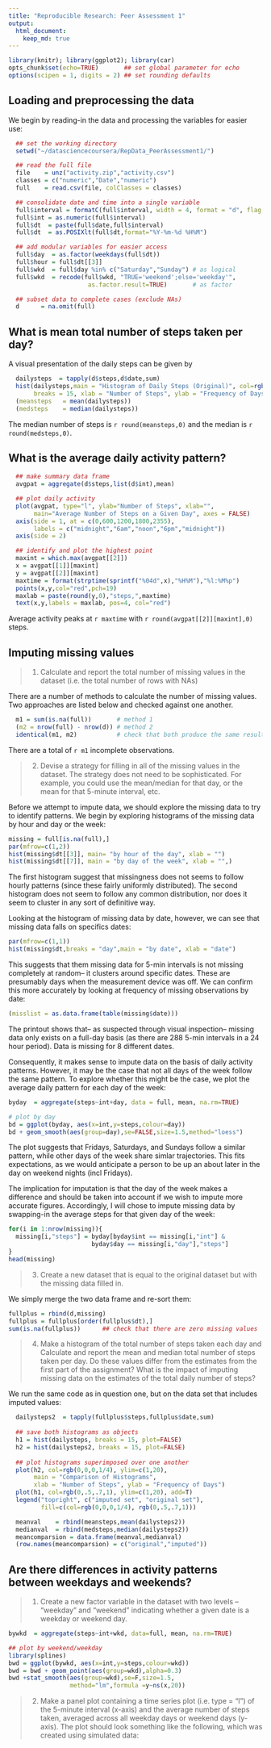 ```yaml
---
title: "Reproducible Research: Peer Assessment 1"
output: 
  html_document:
    keep_md: true
---
```

```r
library(knitr); library(ggplot2); library(car)
opts_chunk$set(echo=TRUE)       ## set global parameter for echo
options(scipen = 1, digits = 2) ## set rounding defaults
```

## Loading and preprocessing the data

We begin by reading-in the data and processing the variables for easier use: 

```r
  ## set the working directory
  setwd("~/datasciencecoursera/RepData_PeerAssessment1/")

  ## read the full file
  file    = unz("activity.zip","activity.csv")
  classes = c("numeric","Date","numeric")
  full    = read.csv(file, colClasses = classes)

  ## consolidate date and time into a single variable
  full$interval = formatC(full$interval, width = 4, format = "d", flag = "0") 
  full$int = as.numeric(full$interval)
  full$dt  = paste(full$date,full$interval)
  full$dt  = as.POSIXlt(full$dt,format="%Y-%m-%d %H%M")

  ## add modular variables for easier access
  full$day  = as.factor(weekdays(full$dt))
  full$hour = full$dt[[3]]
  full$wkd  = full$day %in% c("Saturday","Sunday") # as logical
  full$wkd  = recode(full$wkd, "TRUE='weekend';else='weekday'", 
                      as.factor.result=TRUE)       # as factor

  ## subset data to complete cases (exclude NAs)
  d      = na.omit(full)
```

## What is mean total number of steps taken per day?

A visual presentation of the daily steps can be given by
```r
  dailysteps  = tapply(d$steps,d$date,sum)
  hist(dailysteps,main = "Histogram of Daily Steps (Original)", col=rgb(0,.5,.7,1),
       breaks = 15, xlab = "Number of Steps", ylab = "Frequency of Days")
  (meansteps   = mean(dailysteps))
  (medsteps    = median(dailysteps))
```

The median number of steps is `r round(meansteps,0)` and the median is `r round(medsteps,0)`.

## What is the average daily activity pattern?

```r
  ## make summary data frame
  avgpat = aggregate(d$steps,list(d$int),mean)

  ## plot daily activity
  plot(avgpat, type="l", ylab="Number of Steps", xlab="",
       main="Average Number of Steps on a Given Day", axes = FALSE)
  axis(side = 1, at = c(0,600,1200,1800,2355),
       labels = c("midnight","6am","noon","6pm","midnight"))
  axis(side = 2)

  ## identify and plot the highest point
  maxint = which.max(avgpat[[2]])
  x = avgpat[[1]][maxint]
  y = avgpat[[2]][maxint]
  maxtime = format(strptime(sprintf("%04d",x),"%H%M"),"%l:%M%p")
  points(x,y,col="red",pch=19)
  maxlab = paste(round(y,0),"steps,",maxtime)
  text(x,y,labels = maxlab, pos=4, col="red")
```

Average activity peaks at `r maxtime` with `r round(avgpat[[2]][maxint],0)` steps.


## Imputing missing values

>1. Calculate and report the total number of missing values in the dataset (i.e. the total number of rows with NAs)

There are a number of methods to calculate the number of missing values. Two approaches are listed below and checked against one another.

```r
  m1 = sum(is.na(full))       # method 1
  (m2 = nrow(full) - nrow(d)) # method 2
  identical(m1, m2)           # check that both produce the same result
```
There are a total of `r m1` incomplete observations.

>2. Devise a strategy for filling in all of the missing values in the dataset. The strategy does not need to be sophisticated. For example, you could use the mean/median for that day, or the mean for that 5-minute interval, etc.

Before we attempt to impute data, we should explore the missing data to try to identify patterns. We begin by exploring histograms of the missing data by hour and day or the week:

```r
missing = full[is.na(full),]
par(mfrow=c(1,2))
hist(missing$dt[[3]], main= "by hour of the day", xlab = "")
hist(missing$dt[[7]], main = "by day of the week", xlab = "",)
```

The first histogram suggest that missingness does not seems to follow hourly patterns (since these fairly uniformly distributed). The second histogram does not seem to follow any common distribution, nor does it seem to cluster in any sort of definitive way.

Looking at the histogram of missing data by date, however, we can see that missing data falls on specifics dates:

```r
par(mfrow=c(1,1))
hist(missing$dt,breaks = "day",main = "by date", xlab = "date")
```

This suggests that them missing data for 5-min intervals is not missing completely at random-- it clusters around specific dates. These are presumably days when the measurement device was off. We can confirm this more accurately by looking at frequency of missing observations by date:

```r
(misslist = as.data.frame(table(missing$date)))
```

The printout shows that-- as suspected through visual inspection-- missing data only exists on a full-day basis (as there are 288 5-min intervals in a 24 hour period). Data is missing for 8 different dates.

Consequently, it makes sense to impute data on the basis of daily activity patterns. However, it may be the case that not all days of the week follow the same pattern. To explore whether this might be the case, we plot the average daily pattern for each day of the week:

```r
byday  = aggregate(steps~int+day, data = full, mean, na.rm=TRUE)

# plot by day
bd = ggplot(byday, aes(x=int,y=steps,colour=day))
bd + geom_smooth(aes(group=day),se=FALSE,size=1.5,method="loess")
```

The plot suggests that Fridays, Saturdays, and Sundays follow a similar pattern, while other days of the week share simlar trajectories. This fits expectations, as we would anticipate a person to be up an about later in the day on weekend nights (incl Fridays).

The implication for imputation is that the day of the week makes a difference and should be taken into account if we wish to impute more accurate figures. Accordingly, I will chose to impute missing data by swapping-in the average steps for that given day of the week:

```r
for(i in 1:nrow(missing)){
  missing[i,"steps"] = byday[byday$int == missing[i,"int"] & 
                       byday$day == missing[i,"day"],"steps"]
}
head(missing)
```
>3. Create a new dataset that is equal to the original dataset but with the missing data filled in.

We simply merge the two data frame and re-sort them:

```r
fullplus = rbind(d,missing)
fullplus = fullplus[order(fullplus$dt),]
sum(is.na(fullplus))      ## check that there are zero missing values
```

>4. Make a histogram of the total number of steps taken each day and Calculate and report the mean and median total number of steps taken per day. Do these values differ from the estimates from the first part of the assignment? What is the impact of imputing missing data on the estimates of the total daily number of steps?

We run the same code as in question one, but on the data set that includes imputed values: 

```r
  dailysteps2  = tapply(fullplus$steps,fullplus$date,sum)
  
  ## save both histograms as objects
  h1 = hist(dailysteps, breaks = 15, plot=FALSE)
  h2 = hist(dailysteps2, breaks = 15, plot=FALSE)
  
  ## plot histograms superimposed over one another
  plot(h2, col=rgb(0,0,0,1/4), ylim=c(1,20), 
       main = "Comparison of Histograms",
       xlab = "Number of Steps", ylab = "Frequency of Days")
  plot(h1, col=rgb(0,.5,.7,1), ylim=c(1,20), add=T)
  legend("topright", c("imputed set", "original set"), 
         fill=c(col=rgb(0,0,0,1/4), rgb(0,.5,.7,1)))
```



```r
  meanval    = rbind(meansteps,mean(dailysteps2))
  medianval  = rbind(medsteps,median(dailysteps2))
  meancomparsion = data.frame(meanval,medianval)
  (row.names(meancomparsion) = c("original","imputed"))
```

## Are there differences in activity patterns between weekdays and weekends?

>1. Create a new factor variable in the dataset with two levels -- "weekday" and "weekend" indicating whether a given date is a weekday or weekend day.

```r
bywkd  = aggregate(steps~int+wkd, data=full, mean, na.rm=TRUE)

## plot by weekend/weekday
library(splines)
bwd = ggplot(bywkd, aes(x=int,y=steps,colour=wkd))
bwd = bwd + geom_point(aes(group=wkd),alpha=0.3)
bwd +stat_smooth(aes(group=wkd),se=F,size=1.5,
                 method="lm",formula =y~ns(x,20))
```


>2. Make a panel plot containing a time series plot (i.e. type = "l") of the 5-minute interval (x-axis) and the average number of steps taken, averaged across all weekday days or weekend days (y-axis). The plot should look something like the following, which was created using simulated data:
